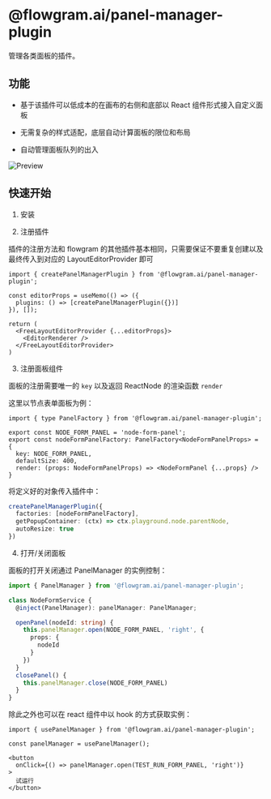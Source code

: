 
# @flowgram.ai/panel-manager-plugin

管理各类面板的插件。

## 功能

- 基于该插件可以低成本的在画布的右侧和底部以 React 组件形式接入自定义面板

- 无需复杂的样式适配，底层自动计算面板的限位和布局

- 自动管理面板队列的出入

![Preview](@/public/plugin/panel-manager-1.png)

## 快速开始

1. 安装

<PackageManagerTabs command="install @flowgram.ai/panel-manager-plugin" />

2. 注册插件

插件的注册方法和 flowgram 的其他插件基本相同，只需要保证不要重复创建以及最终传入到对应的 LayoutEditorProvider 即可

```tsx
import { createPanelManagerPlugin } from '@flowgram.ai/panel-manager-plugin';

const editorProps = useMemo(() => ({
  plugins: () => [createPanelManagerPlugin({})]
}), []);

return (
  <FreeLayoutEditorProvider {...editorProps}>
    <EditorRenderer />
  </FreeLayoutEditorProvider>
)
```

3. 注册面板组件

面板的注册需要唯一的 `key` 以及返回 ReactNode 的渲染函数 `render`

这里以节点表单面板为例：

```tsx pure
import { type PanelFactory } from '@flowgram.ai/panel-manager-plugin';

export const NODE_FORM_PANEL = 'node-form-panel';
export const nodeFormPanelFactory: PanelFactory<NodeFormPanelProps> = {
  key: NODE_FORM_PANEL,
  defaultSize: 400,
  render: (props: NodeFormPanelProps) => <NodeFormPanel {...props} />
}
```

将定义好的对象传入插件中：

```ts pure
createPanelManagerPlugin({
  factories: [nodeFormPanelFactory],
  getPopupContainer: (ctx) => ctx.playground.node.parentNode,
  autoResize: true
})
```

4. 打开/关闭面板

面板的打开关闭通过 PanelManager 的实例控制：

```ts
import { PanelManager } from '@flowgram.ai/panel-manager-plugin';

class NodeFormService {
  @inject(PanelManager): panelManager: PanelManager;

  openPanel(nodeId: string) {
    this.panelManager.open(NODE_FORM_PANEL, 'right', {
      props: {
        nodeId
      }
    })
  }
  closePanel() {
    this.panelManager.close(NODE_FORM_PANEL)
  }
}
```

除此之外也可以在 react 组件中以 hook 的方式获取实例：

```tsx
import { usePanelManager } from '@flowgram.ai/panel-manager-plugin';

const panelManager = usePanelManager();

<button
  onClick={() => panelManager.open(TEST_RUN_FORM_PANEL, 'right')}
>
  试运行
</button>
```
